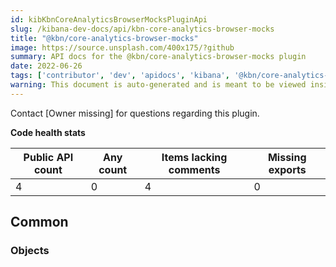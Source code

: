 ```yaml
---
id: kibKbnCoreAnalyticsBrowserMocksPluginApi
slug: /kibana-dev-docs/api/kbn-core-analytics-browser-mocks
title: "@kbn/core-analytics-browser-mocks"
image: https://source.unsplash.com/400x175/?github
summary: API docs for the @kbn/core-analytics-browser-mocks plugin
date: 2022-06-26
tags: ['contributor', 'dev', 'apidocs', 'kibana', '@kbn/core-analytics-browser-mocks']
warning: This document is auto-generated and is meant to be viewed inside our experimental, new docs system. Reach out in #docs-engineering for more info.
---
```




Contact [Owner missing] for questions regarding this plugin.

**Code health stats**

| Public API count  | Any count | Items lacking comments | Missing exports |
|-------------------|-----------|------------------------|-----------------|
| 4 | 0 | 4 | 0 |

## Common

### Objects
<DocDefinitionList data={kbnCoreAnalyticsBrowserMocksObj.common.objects}/>

